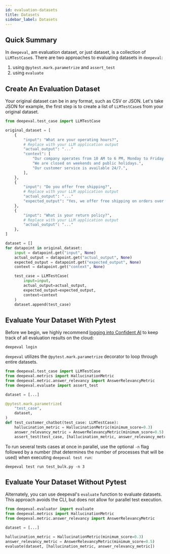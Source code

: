 ```yaml
---
id: evaluation-datasets
title: Datasets
sidebar_label: Datasets
---
```


## Quick Summary

In `deepeval`, am evaluation dataset, or just dataset, is a collection of `LLMTestCase`s. There are two approaches to evaluating datasets in `deepeval`:

1. using `@pytest.mark.parametrize` and `assert_test`
2. using `evaluate`

## Create An Evaluation Dataset

Your original dataset can be in any format, such as CSV or JSON. Let's take JSON for example, the first step is to create a list of `LLMTestCase`s from your original dataset.

```python
from deepeval.test_case import LLMTestCase

original_dataset = [
    {
        "input": "What are your operating hours?",
        # Replace with your LLM application output
        "actual_output": "..."
        "context": [
            "Our company operates from 10 AM to 6 PM, Monday to Friday.",
            "We are closed on weekends and public holidays.",
            "Our customer service is available 24/7.",
        ],
    },
    {
        "input": "Do you offer free shipping?",
        # Replace with your LLM application output
        "actual_output": "..."
        "expected_output": "Yes, we offer free shipping on orders over $50."
    },
    {
        "input": "What is your return policy?",
        # Replace with your LLM application output
        "actual_output": "..."
    },
]

dataset = []
for datapoint in original_dataset:
    input = datapoint.get("input", None)
    actual_output = datapoint.get("actual_output", None)
    expected_output = datapoint.get("expected_output", None)
    context = datapoint.get("context", None)

    test_case = LLMTestCase(
        input=input,
        actual_output=actual_output,
        expected_output=expected_output,
        context=context
    )
    dataset.append(test_case)
```

## Evaluate Your Dataset With Pytest

Before we begin, we highly recommend [logging into Confident AI](https://app.confident-ai.com) to keep track of all evaluation results on the cloud:

```console
deepeval login
```

`deepeval` utilizes the `@pytest.mark.parametrize` decorator to loop through entire datasets.

```python title="test_bulk.py"
from deepeval.test_case import LLMTestCase
from deepeval.metrics import HallucinationMetric
from deepeval.metric.answer_relevancy import AnswerRelevancyMetric
from deepeval.evaluate import assert_test

dataset = [...]

@pytest.mark.parametrize(
    "test_case",
    dataset,
)
def test_customer_chatbot(test_case: LLMTestCase):
    hallucination_metric = HallucinationMetric(minimum_score=0.3)
    answer_relevancy_metric = AnswerRelevancyMetric(minimum_score=0.5)
    assert_test(test_case, [hallucination_metric, answer_relevancy_metric])
```

To run several tests cases at once in parallel, use the optional `-n` flag followed by a number (that determines the number of processes that will be used) when executing `deepeval test run`:

```
deepeval test run test_bulk.py -n 3
```

## Evaluate Your Dataset Without Pytest

Alternately, you can use deepeval's `evaluate` function to evaluate datasets. This approach avoids the CLI, but does not allow for parallel test execution.

```python
from deepeval.evaluator import evaluate
from deepeval.metrics import HallucinationMetric
from deepeval.metric.answer_relevancy import AnswerRelevancyMetric

dataset = [...]

hallucination_metric = HallucinationMetric(minimum_score=0.3)
answer_relevancy_metric = AnswerRelevancyMetric(minimum_score=0.5)
evaluate(dataset, [hallucination_metric, answer_relevancy_metric])
```
